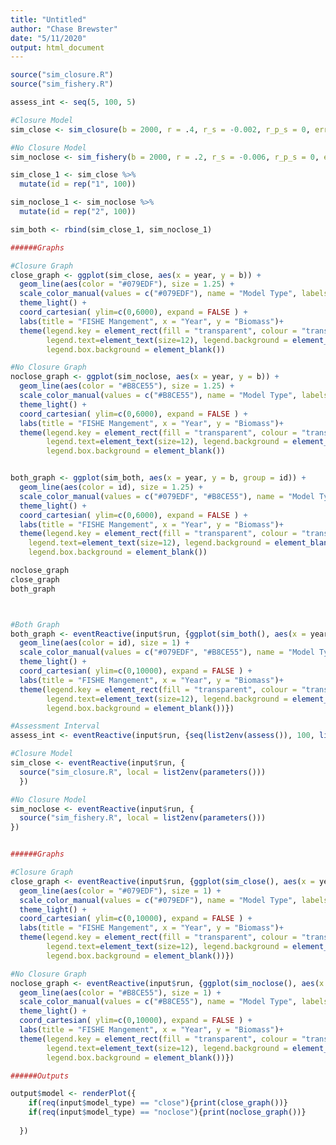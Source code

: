 ```yaml
---
title: "Untitled"
author: "Chase Brewster"
date: "5/11/2020"
output: html_document
---
```



```r

source("sim_closure.R")
source("sim_fishery.R")

assess_int <- seq(5, 100, 5)

#Closure Model  
sim_close <- sim_closure(b = 2000, r = .4, r_s = -0.002, r_p_s = 0, error = 0.15, hcr = 0.8)

#No Closure Model
sim_noclose <- sim_fishery(b = 2000, r = .2, r_s = -0.006, r_p_s = 0, error = 0.2, hcr = 0.7)

sim_close_1 <- sim_close %>% 
  mutate(id = rep("1", 100))

sim_noclose_1 <- sim_noclose %>% 
  mutate(id = rep("2", 100))

sim_both <- rbind(sim_close_1, sim_noclose_1)

######Graphs

#Closure Graph
close_graph <- ggplot(sim_close, aes(x = year, y = b)) +
  geom_line(aes(color = "#079EDF"), size = 1.25) +
  scale_color_manual(values = c("#079EDF"), name = "Model Type", labels = c("Closures"))+
  theme_light() +
  coord_cartesian( ylim=c(0,6000), expand = FALSE ) +
  labs(title = "FISHE Mangement", x = "Year", y = "Biomass")+
  theme(legend.key = element_rect(fill = "transparent", colour = "transparent"), axis.text.x=element_text(size=15), axis.text.y=element_text(size=15), plot.title = element_text(hjust = 0.5, face = "bold", size = 15), axis.title.x = element_text(face = "bold", size = 15), axis.title.y = element_text(face = "bold", size = 15), legend.title.align=0.5, panel.background = element_rect(fill = "transparent",colour = NA), plot.background = element_rect(fill = "transparent",colour = NA), legend.title=element_text(size=15), 
        legend.text=element_text(size=12), legend.background = element_blank(),
        legend.box.background = element_blank())

#No Closure Graph
noclose_graph <- ggplot(sim_noclose, aes(x = year, y = b)) +
  geom_line(aes(color = "#B8CE55"), size = 1.25) +
  scale_color_manual(values = c("#B8CE55"), name = "Model Type", labels = c("No Closures"))+
  theme_light() +
  coord_cartesian( ylim=c(0,6000), expand = FALSE ) +
  labs(title = "FISHE Mangement", x = "Year", y = "Biomass")+
  theme(legend.key = element_rect(fill = "transparent", colour = "transparent"), axis.text.x=element_text(size=15), axis.text.y=element_text(size=15), plot.title = element_text(hjust = 0.5, face = "bold", size = 15), axis.title.x = element_text(face = "bold", size = 15), axis.title.y = element_text(face = "bold", size = 15), legend.title.align=0.5, panel.background = element_rect(fill = "transparent",colour = NA), plot.background = element_rect(fill = "transparent",colour = NA), legend.title=element_text(size=15), 
        legend.text=element_text(size=12), legend.background = element_blank(),
        legend.box.background = element_blank())


both_graph <- ggplot(sim_both, aes(x = year, y = b, group = id)) +
  geom_line(aes(color = id), size = 1.25) +
  scale_color_manual(values = c("#079EDF", "#B8CE55"), name = "Model Type", labels = c("Closures", "No Closures"))+
  theme_light() +
  coord_cartesian( ylim=c(0,6000), expand = FALSE ) +
  labs(title = "FISHE Mangement", x = "Year", y = "Biomass")+
  theme(legend.key = element_rect(fill = "transparent", colour = "transparent"), axis.text.x=element_text(size=15), axis.text.y=element_text(size=15), plot.title = element_text(hjust = 0.5, face = "bold", size = 15), axis.title.x = element_text(face = "bold", size = 15), axis.title.y = element_text(face = "bold", size = 15), legend.title.align=0.5, panel.background = element_rect(fill = "transparent",colour = NA), plot.background = element_rect(fill = "transparent",colour = NA), legend.title=element_text(size=15), 
    legend.text=element_text(size=12), legend.background = element_blank(),
    legend.box.background = element_blank())

noclose_graph
close_graph
both_graph



#Both Graph
both_graph <- eventReactive(input$run, {ggplot(sim_both(), aes(x = year, y = b, group = id)) +
  geom_line(aes(color = id), size = 1) +
  scale_color_manual(values = c("#079EDF", "#B8CE55"), name = "Model Type", labels = c("Closures", "No Closures"))+
  theme_light() +
  coord_cartesian( ylim=c(0,10000), expand = FALSE ) +
  labs(title = "FISHE Mangement", x = "Year", y = "Biomass")+
  theme(legend.key = element_rect(fill = "transparent", colour = "transparent"), axis.text.x=element_text(size=15), axis.text.y=element_text(size=15), plot.title = element_text(hjust = 0.5, face = "bold", size = 15), axis.title.x = element_text(face = "bold", size = 15), axis.title.y = element_text(face = "bold", size = 15), legend.title.align=0.5, panel.background = element_rect(fill = "transparent",colour = NA), plot.background = element_rect(fill = "transparent",colour = NA), legend.title=element_text(size=15), 
        legend.text=element_text(size=12), legend.background = element_blank(),
        legend.box.background = element_blank())})
```

```r
#Assessment Interval
assess_int <- eventReactive(input$run, {seq(list2env(assess()), 100, list2env(assess()))})

#Closure Model
sim_close <- eventReactive(input$run, {
  source("sim_closure.R", local = list2env(parameters()))
  })

#No Closure Model
sim_noclose <- eventReactive(input$run, {
  source("sim_fishery.R", local = list2env(parameters()))
})


######Graphs

#Closure Graph
close_graph <- eventReactive(input$run, {ggplot(sim_close(), aes(x = year, y = b)) +
  geom_line(aes(color = "#079EDF"), size = 1) +
  scale_color_manual(values = c("#079EDF"), name = "Model Type", labels = c("Closures"))+
  theme_light() +
  coord_cartesian( ylim=c(0,10000), expand = FALSE ) +
  labs(title = "FISHE Mangement", x = "Year", y = "Biomass")+
  theme(legend.key = element_rect(fill = "transparent", colour = "transparent"), axis.text.x=element_text(size=15), axis.text.y=element_text(size=15), plot.title = element_text(hjust = 0.5, face = "bold", size = 15), axis.title.x = element_text(face = "bold", size = 15), axis.title.y = element_text(face = "bold", size = 15), legend.title.align=0.5, panel.background = element_rect(fill = "transparent",colour = NA), plot.background = element_rect(fill = "transparent",colour = NA), legend.title=element_text(size=15), 
        legend.text=element_text(size=12), legend.background = element_blank(),
        legend.box.background = element_blank())})

#No Closure Graph
noclose_graph <- eventReactive(input$run, {ggplot(sim_noclose(), aes(x = year, y = b)) +
  geom_line(aes(color = "#B8CE55"), size = 1) +
  scale_color_manual(values = c("#B8CE55"), name = "Model Type", labels = c("No Closures"))+
  theme_light() +
  coord_cartesian( ylim=c(0,10000), expand = FALSE ) +
  labs(title = "FISHE Mangement", x = "Year", y = "Biomass")+
  theme(legend.key = element_rect(fill = "transparent", colour = "transparent"), axis.text.x=element_text(size=15), axis.text.y=element_text(size=15), plot.title = element_text(hjust = 0.5, face = "bold", size = 15), axis.title.x = element_text(face = "bold", size = 15), axis.title.y = element_text(face = "bold", size = 15), legend.title.align=0.5, panel.background = element_rect(fill = "transparent",colour = NA), plot.background = element_rect(fill = "transparent",colour = NA), legend.title=element_text(size=15), 
        legend.text=element_text(size=12), legend.background = element_blank(),
        legend.box.background = element_blank())})

######Outputs

output$model <- renderPlot({
    if(req(input$model_type) == "close"){print(close_graph())}
    if(req(input$model_type) == "noclose"){print(noclose_graph())}
    
  })
```

